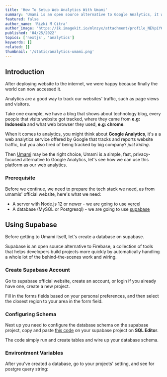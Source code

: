 ```yaml
---
title: 'How To Setup Web Analytics With Umami'
summary: 'Umami is an open source alternative to Google Analytics, it will track your website activities such as page views and visitors.'
featured: false
author_name: 'Rizki M Citra'
author_image: 'https://ik.imagekit.io/mlnzyx/attachment/profile_NEVpiY6EF.webp?ik-sdk-version=javascript-1.4.3&updatedAt=1648893977282'
published: '04/25/2022'
topics: ['nextjs', 'analytics']
keywords: []
related: []
thumbnail: '/static/analytics-umami.png'
---
```


## Introduction

After deploying website to the internet, we were happy because finally the world can now accessed it.

Analytics are a good way to track our websites' traffic, such as page views and visitors.

Take one example, we have a blog that shows about technology blog, every people that visits website got tracked, where they came from **e.g: Indonesia** and what web browser they used, **e.g: chrome**.

When it comes to analytics, you might think about **Google Analytics**, it's a a web analytics service offered by Google that tracks and reports website traffic, but you also tired of being tracked by big company? _just kiding_.

Then [Umami](https://umami.is) may be the right choice, Umami is a simple, fast, privacy-focused alternative to Google Analytics, let's see how we can use this platform as our web analytics.

### Prerequisite

Before we continue, we need to prepare the tech stack we need, as from umamis' official website, here's what we need:

- A server with Node.js 12 or newer - we are going to use [vercel](https://vercel.com)
- A database (MySQL or Postgresql) - we are going to use [supabase](https://supabase.com)

## Using Supabase

Before getting to Umami itself, let's create a database on supabase.

Supabase is an open source alternative to Firebase, a collection of tools that helps developers build projects more quickly by automatically handling a whole lot of the behind-the-scenes work and wiring.

### Create Supabase Account

Go to supabase official website, create an account, or login if you already have one, create a new project.

Fill in the forms fields based on your personal preferences, and then select the closest region to your area in the form field.

### Configuring Schema

Next up you need to configure the database schema on the supabase project, copy and paste [this code](https://github.com/mikecao/umami/blob/master/sql/schema.postgresql.sql, 'PostgreSQL Schema') on your supabase project on **SQL Editor**.

The code simply run and create tables and wire up your database schema.

### Environtment Variables

After you've created a database, go to your projects' setting, and see for postgre query string:
